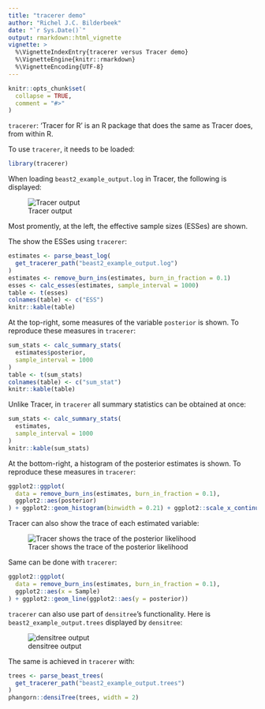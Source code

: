 ```yaml
---
title: "tracerer demo"
author: "Richel J.C. Bilderbeek"
date: "`r Sys.Date()`"
output: rmarkdown::html_vignette
vignette: >
  %\VignetteIndexEntry{tracerer versus Tracer demo}
  %\VignetteEngine{knitr::rmarkdown}
  %\VignetteEncoding{UTF-8}
---
```


```r
knitr::opts_chunk$set(
  collapse = TRUE,
  comment = "#>"
)
```


`tracerer`: 'Tracer for R' is an R package that does the same as
Tracer does, from within R. 

To use `tracerer`, it needs to be loaded:

```r
library(tracerer)
```

When loading `beast2_example_output.log` in Tracer, the following is displayed:

![Tracer output](tracer_example_output.png)

Most promently, at the left, the effective sample sizes (ESSes) are shown.

The show the ESSes using `tracerer`:

```r
estimates <- parse_beast_log(
  get_tracerer_path("beast2_example_output.log")
)
estimates <- remove_burn_ins(estimates, burn_in_fraction = 0.1) 
esses <- calc_esses(estimates, sample_interval = 1000)
table <- t(esses)
colnames(table) <- c("ESS")
knitr::kable(table)
```

At the top-right, some measures of the variable `posterior` is shown.
To reproduce these measures in `tracerer`:

```r
sum_stats <- calc_summary_stats(
  estimates$posterior, 
  sample_interval = 1000
)
table <- t(sum_stats)
colnames(table) <- c("sum_stat")
knitr::kable(table)
```

Unlike Tracer, in `tracerer` all summary statistics can be obtained at once:

```r
sum_stats <- calc_summary_stats(
  estimates, 
  sample_interval = 1000
)
knitr::kable(sum_stats)
```

At the bottom-right, a histogram of the posterior estimates is shown.
To reproduce these measures in `tracerer`:

```r
ggplot2::ggplot(
  data = remove_burn_ins(estimates, burn_in_fraction = 0.1),
  ggplot2::aes(posterior) 
) + ggplot2::geom_histogram(binwidth = 0.21) + ggplot2::scale_x_continuous(breaks = seq(-75,-68))

```

Tracer can also show the trace of each estimated variable:

![Tracer shows the trace of the posterior likelihood](tracer_trace_posterior.png)

Same can be done with `tracerer`:

```r
ggplot2::ggplot(
  data = remove_burn_ins(estimates, burn_in_fraction = 0.1),
  ggplot2::aes(x = Sample) 
) + ggplot2::geom_line(ggplot2::aes(y = posterior))

```

`tracerer` can also use part of `densitree`'s functionality.
Here is `beast2_example_output.trees` displayed by `densitree`:

![densitree output](densitree_example_output.png)

The same is achieved in `tracerer` with:


```r
trees <- parse_beast_trees(
  get_tracerer_path("beast2_example_output.trees")
)
phangorn::densiTree(trees, width = 2)
```

